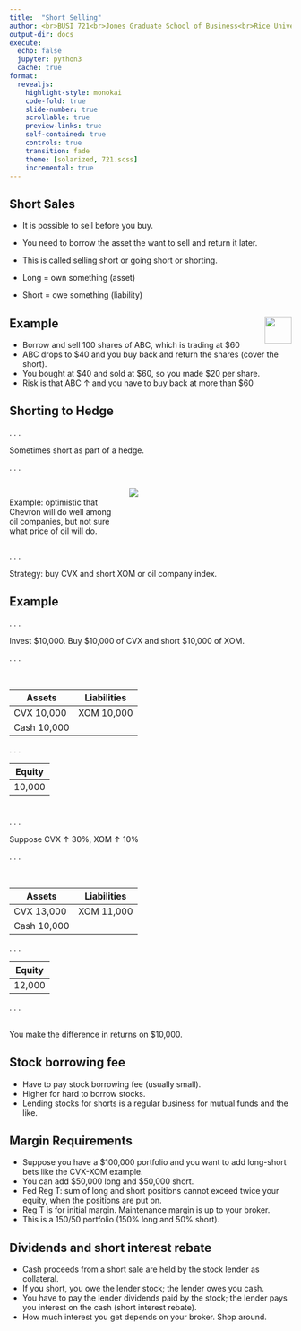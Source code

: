 ```yaml
---
title:  "Short Selling"
author: <br>BUSI 721<br>Jones Graduate School of Business<br>Rice University<br><br>Kerry Back
output-dir: docs
execute:
  echo: false
  jupyter: python3
  cache: true
format: 
  revealjs:
    highlight-style: monokai
    code-fold: true
    slide-number: true
    scrollable: true
    preview-links: true
    self-contained: true
    controls: true
    transition: fade
    theme: [solarized, 721.scss]
    incremental: true
---
```


## Short Sales

- It is possible to sell before you buy.

- You need to borrow the asset the want to sell and return it later.

- This is called selling short or going short or shorting.

- Long = own something (asset)
- Short = owe something (liability)

## Example  <a href=https://www.youtube.com/embed/x2J9s4HMJCY"><img src="images/youtube2.jpg" style="height:0.5in;" align="right"></a>

- Borrow and sell 100 shares of ABC, which is trading at $60
- ABC drops to $40 and you buy back and return the shares (cover the short).  
- You  bought at $40 and sold at $60, so you made $20 per share.
- Risk is that ABC $\uparrow$ and you have to buy back at more than $60


## Shorting to Hedge

. . .

Sometimes short as part of a hedge.

. . .

:::: {.columns}

::: {.column width="40%"}
<br>
Example: optimistic that Chevron will do well among oil companies, but not sure what price of oil will do.
:::
::: {.column width="60%"}
![](images/oilprice2.jpg)
:::
::::

. . .

Strategy: buy CVX and short XOM or oil company index.

## Example

. . .

Invest $10,000.  Buy $10,000 of CVX and short $10,000 of XOM.

. . .

<br>

| Assets | Liabilities |
| ---    | ---         |
| CVX 10,000  | XOM 10,000|
| Cash 10,000  |          |

. . .


| Equity |
| ---    |
| 10,000

#

. . .

Suppose CVX $\uparrow$ 30%, XOM $\uparrow$ 10%

. . .

<br>

| Assets | Liabilities |
| ---    | ---         |
| CVX 13,000  | XOM 11,000|
| Cash 10,000  |          |

. . .


| Equity |
| ---    |
| 12,000

. . . 

<br>
You make the difference in returns on $10,000.

## Stock borrowing fee

- Have to pay stock borrowing fee (usually small).
- Higher for hard to borrow stocks.
- Lending stocks for shorts is a regular business for mutual funds and the like.

## Margin Requirements

- Suppose you have a $100,000 portfolio and you want to add long-short bets like the CVX-XOM example.
- You can add $50,000 long and $50,000 short.
- Fed Reg T: sum of long and short positions cannot exceed twice your equity, when the positions are put on.
- Reg T is for initial margin. Maintenance margin is up to your broker.
- This is a 150/50 portfolio (150% long and 50% short).

## Dividends and short interest rebate

- Cash proceeds from a short sale are held by the stock lender as collateral.
- If you short, you owe the lender stock; the lender owes you cash.
- You have to pay the lender dividends paid by the stock; the lender pays you interest on the cash (short interest rebate).
- How much interest you get depends on your broker.  Shop around.





